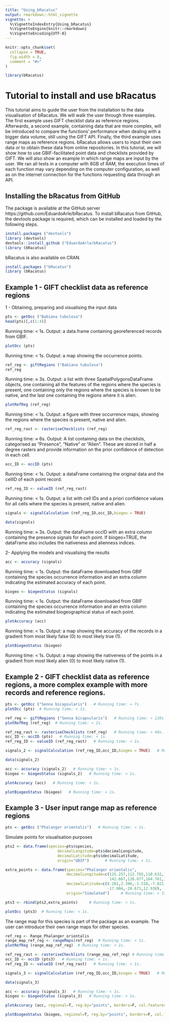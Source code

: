 ---
title: "Using_bRacatus"
output: rmarkdown::html_vignette
vignette: >
  %\VignetteIndexEntry{Using_bRacatus}
  %\VignetteEngine{knitr::rmarkdown}
  %\VignetteEncoding{UTF-8}
---

```{r, include = FALSE}
knitr::opts_chunk$set(
  collapse = TRUE,
  fig.width = 8,
  comment = "#>"
)
```

```{r setup}
library(bRacatus)
```

# Tutorial to install and use bRacatus

This tutorial aims to guide the user from the installation to the data visualisation of bRacatus. We will walk the user through three examples. The first example uses GIFT checklist data as reference regions. Afterwards, a second example, containing data that are more complex, will be introduced to compare the functions’ performance when dealing with a bigger data volume, still using the GIFT API. Finally, the third example uses range maps as reference regions. bRacatus allows users to input their own data or to obtain these data from online repositories. In this tutorial, we will show how to use GBIF-facilitated point data and checklists provided by GIFT. We will also show an example in which range maps are input by the user. We ran all tests in a computer with 8GB of RAM, the execution times of each function may vary depending on the computer configuration, as well as on the internet connection for the functions requesting data through an API.

## Installing the bRacatus from GitHub

The package is available at the GitHub server https://github.com/EduardoArle/bRacatus. To install bRacatus from GitHub, the devtools package is required, which can be installed and loaded by the following steps. 

```{r, eval = FALSE}
install.packages ("devtools")
library (devtools)
devtools::install_github ("EduardoArle/bRacatus")
library (bRacatus)
```

bRacatus is also available on CRAN.

```{r, eval = FALSE}
install.packages ("bRacatus")
library (bRacatus)
```

## Example 1 - GIFT checklist data as reference regions

1 - Obtaining, preparing and visualising the input data

```{r}
pts <- getOcc ("Babiana tubulosa")
head(pts)[,c(1:4)]
```

Running time: < 1s.
Output: a data.frame containing georeferenced records from GBIF.

```{r}
plotOcc (pts)
```

Running time: < 1s.
Output: a map showing the occurrence points. 

```{r, warning = FALSE}
ref_reg <- giftRegions ("Babiana tubulosa")
ref_reg
```

Running time: ≈ 3s.
Output: a list with three SpatialPolygonsDataFrame objects, one containing all the features of the regions where the species is present, one containing only the regions where the species is known to be native, and the last one containing the regions where it is alien.

```{r}
plotRefReg (ref_reg)
```

Running time: < 1s.
Output: a figure with three occurrence maps, showing the regions where the species is present, native and alien.

```{r, warning = FALSE}
ref_reg_rast <- rasteriseChecklists (ref_reg)
```

Running time: ≈ 6s.
Output: A list containing data on the  checklists, categorised as "Presence", "Native" or "Alien". These are stored in half a degree rasters and provide information on the prior confidence of detection in each cell.

```{r}
occ_ID <- occID (pts)
```

Running time: < 1s.
Output: a dataFrame containing the original data and the cellID of each point record.

```{r}
ref_reg_ID <- valueID (ref_reg_rast)
```

Running time: < 1s.
Output: a list with cell IDs and a priori confidence values for all cells where the species is present, native and alien.

```{r, eval = FALSE}
signals <- signalCalculation (ref_reg_ID,occ_ID,biogeo = TRUE)
```

```{r, echo = FALSE}
data(signals)
```

Running time: ≈ 3s.
Output: the dataFrame occID with an extra column containing the presence signals for each point. If biogeo=TRUE, the dataFrame also includes the nativeness and alienness indices.

2- Applying the models and visualising the results

```{r}
acc <- accuracy (signals)
```

Running time: < 1s.
Output: the dataFrame downloaded from GBIF containing the species occurrence information and an extra column indicating the estimated accuracy of each point.

```{r}
biogeo <- biogeoStatus (signals)
```

Running time: < 1s.
Output: the dataFrame  downloaded from GBIF containing the species occurrence information and an extra column indicating the estimated biogeographical status of each point.

```{r}
plotAccuracy (acc)
```

Running time: < 1s.
Output: a map showing the accuracy of the records in a gradient from most likely false (0) to most likely true (1).

```{r}
plotBiogeoStatus (biogeo)
```

Running time: < 1s.
Output: a map showing the nativeness of the  points in a gradient from most likely alien (0) to most likely native (1).

## Example 2 - GIFT checklist data as reference regions, a more complex example with more records and reference regions.

```{r}
pts <- getOcc ("Senna bicapsularis")   # Running time: ≈ 7s.
plotOcc (pts)  # Running time: < 1s.
```


```{r, warning = FALSE}
ref_reg <- giftRegions ("Senna bicapsularis")   # Running time: ≈ 120s.
plotRefReg (ref_reg)  # Running time: ≈ 2s.
```

```{r, warning = FALSE}
ref_reg_rast <- rasteriseChecklists (ref_reg)   # Running time: ≈ 40s.
occ_ID <- occID (pts)   # Running time: < 1s.
ref_reg_ID <- valueID (ref_reg_rast)   # Running time: < 1s.
```

```{r, eval = FALSE}
signals_2 <- signalCalculation (ref_reg_ID,occ_ID,biogeo = TRUE)   # Running time: ≈ 18s.
```

```{r, echo = FALSE}
data(signals_2)
```

```{r}
acc <- accuracy (signals_2)   # Running time: < 1s.
biogeo <- biogeoStatus (signals_2)   # Running time: < 1s.
```

```{r}
plotAccuracy (acc)   # Running time: < 1s.
```

```{r}
plotBiogeoStatus (biogeo)   # Running time: < 1s.
```

## Example 3 - User input range map as reference regions

```{r}
pts <- getOcc ("Phalanger orientalis")   # Running time: ≈ 1s.
```

Simulate points for visualisation purposes

```{r}
pts2 <- data.frame(species=pts$species,
                       decimalLongitude=pts$decimalLongitude,
                       decimalLatitude=pts$decimalLatitude,
                       origin="GBIF")       # Running time: < 1s.

extra_points <- data.frame(species="Phalanger orientalis",
                           decimalLongitude=c(125.257,112.765,110.632,112.192,121.130,
                                              142.607,126.877,164.761,109.036),
                           decimalLatitude=c(8.261,2.396,-1.518,-7.821,-20.655,-13.639,
                                             -17.904,-20.671,12.938),
                           origin="Simulated")     # Running time: < 1s.

pts3 <- rbind(pts2,extra_points)     # Running time: < 1s.

plotOcc (pts3)  # Running time: < 1s.
```

The range map for this species is part of the package as an example. The user can introduce their own range maps for other species.

```{r, warning = FALSE}
ref_reg <- Range_Phalanger_orientalis
range_map_ref_reg <- rangeMaps(ref_reg)  # Running time: < 1s.
plotRefReg (range_map_ref_reg)  # Running time: < 1s.
```

```{r}
ref_reg_rast <- rasteriseChecklists (range_map_ref_reg) # Running time: ≈ 10s.
occ_ID <- occID (pts3)   # Running time: < 1s.
ref_reg_ID <- valueID (ref_reg_rast)   # Running time: < 1s.
```

```{r, eval = FALSE}
signals_3 <- signalCalculation (ref_reg_ID,occ_ID,biogeo = TRUE)   # Running time: ≈ 3s.
```

```{r}
data(signals_3)
```

```{r}
acc <- accuracy (signals_3)   # Running time: < 1s.
biogeo <- biogeoStatus (signals_3)   # Running time: < 1s.
```

```{r}
plotAccuracy (acc, regional=T, reg.by="points", borders=F, col.features="gray80", col.bg="white", plot.range=T, range=Range_Phalanger_orientalis, box=T)   # Running time: < 1s.
```

```{r}
plotBiogeoStatus (biogeo, regional=T, reg.by="points", borders=F, col.features="gray80", col.bg="white", plot.range=T, range=Range_Phalanger_orientalis, box=T)   # Running time: < 1s.
```

